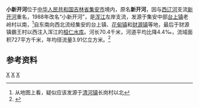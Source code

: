 {{Infobox river
| name               = 小新开河
| name_native        = 
| image              = Map of the Hun River.jpg
| image_size         = 280px
| image_caption      = 浑江水系示意图
| river_system       = [[鸭绿江|鸭绿江]]流域[[浑江|浑江]]水系
| progression        = 
| source1_location   = [[吉林省|吉林省]][[集安市|集安市]][[台上镇|台上镇]]老岭村以南
| mouth_location     = 吉林省集安市[[财源镇|财源镇]]霸王村以西[[桓仁水库|桓仁水库]]
| altitude_difference= 
| basin_size         = 727 km<sup>2</sup>
| basin_countries    = {{PRC}}
| basin_cities       = 
| basin_landmarks    = 
| basin_population   = 
<!---------------------- PHYSIOGNOMY -->
| length             = 70.4 km
| discharge1_location= 
| discharge1_min     = 
| discharge1_avg     = 
| discharge1_max     = 
<!---------------------- FEATURES -->
| tributaries_left   = 中兴河
| tributaries_right  = 东明河、钓鱼台河
| waterbodies        = 
| waterfalls         = 
| bridges            = 
| ports              = 
| custom_label       = 
| custom_data        = 
| extra              = 
}}
'''小新开河'''位于[[中华人民共和国|中华人民共和国]][[吉林省|吉林省]][[集安市|集安市]]境内，原名'''新开河'''，因与[[西辽河|西辽河]]支流[[新开河_(西辽河)|新开河]]重名，1988年改名“小新开河”，是[[浑江|浑江]]左岸支流，发源于集安中部[[台上镇|台上镇]]老岭村以南，<ref>从地图上看，疑似应该发源于[[清河镇_(集安市)|清河镇]]长岗村以北</ref>自东南向西北流经集安的台上镇、[[花甸镇|花甸镇]]和[[财源镇|财源镇]]等地，最后于财源镇霸王村以西注入浑江的[[桓仁水库|桓仁水库]]。河长70.4千米，河道平均比降4.4‰，流域面积727平方千米，年均径流量3.91亿立方米。<ref name="中国河湖大典">{{cite book zh |author=《[[中国河湖大典|中国河湖大典]]》编纂委员会 |title=《中国河湖大典·黑龙江、辽河卷》 |format=M |edition=1 |location=北京 |publisher=中国水利水电出版社 |date=2014年4月 |pages=319页 |id= ISBN 78-7-5170-1950-3}}</ref>

== 参考资料 ==
{{reflist}}
[[Category:鸭绿江|X]]
[[Category:吉林河流|X]]
[[Category:集安市|X]]